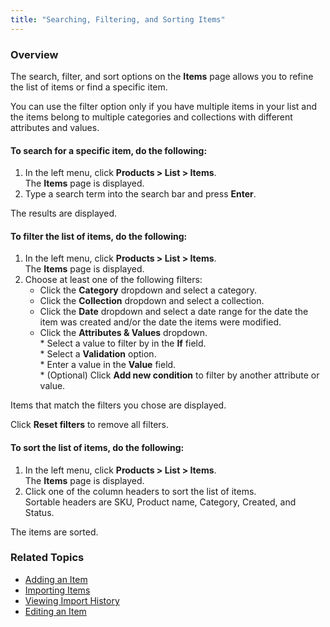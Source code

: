 ```yaml
---
title: "Searching, Filtering, and Sorting Items"
---
```


### Overview

The search, filter, and sort options on the **Items** page allows you to refine the list of items or find a specific item.

You can use the filter option only if you have multiple items in your list and the items belong to multiple categories and collections with different attributes and values.

#### To search for a specific item, do the following:

1. In the left menu, click **Products > List > Items**.  
The **Items** page is displayed.
2. Type a search term into the search bar and press **Enter**.

The results are displayed.

#### To filter the list of items, do the following:

1. In the left menu, click **Products > List > Items**.  
The **Items** page is displayed.
2. Choose at least one of the following filters:  
   * Click the **Category** dropdown and select a category.  
   * Click the **Collection** dropdown and select a collection.  
   * Click the **Date** dropdown and select a date range for the date the item was created and/or the date the items were modified.  
   * Click the **Attributes & Values** dropdown.  
         * Select a value to filter by in the **If** field.  
         * Select a **Validation** option.  
         * Enter a value in the **Value** field.  
         * (Optional) Click **Add new condition** to filter by another attribute or value.

Items that match the filters you chose are displayed.

Click **Reset filters** to remove all filters.

#### To sort the list of items, do the following:

1. In the left menu, click **Products > List > Items**.  
The **Items** page is displayed.
2. Click one of the column headers to sort the list of items.  
Sortable headers are SKU, Product name, Category, Created, and Status.

The items are sorted.

### Related Topics

* [Adding an Item](/docs/products-adding-item)
* [Importing Items](/docs/products-importing-items)
* [Viewing Import History](/docs/products-viewing-import-history)
* [Editing an Item](/docs/products-editing-item)